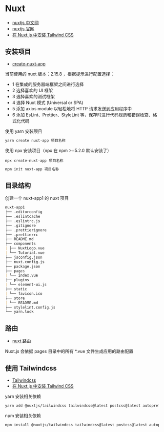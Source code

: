 
# Nuxt

- [nuxtjs 中文网](https://www.nuxtjs.cn/)
- [nuxtjs 官网](https://nuxtjs.org/)
- [在 Nuxt.js 中安装 Tailwind CSS](https://www.tailwindcss.cn/docs/guides/nuxtjs)

## 安装项目

- [create-nuxt-app](https://github.com/nuxt/create-nuxt-app)

当前使用的 nuxt 版本：2.15.8 ，根据提示进行配置选择：

- 1 在集成的服务器端框架之间进行选择
- 2 选择喜欢的 UI 框架
- 3 选择喜欢的测试框架
- 4 选择 Nuxt 模式 (Universal or SPA)
- 5 添加 axios module 以轻松地将 HTTP 请求发送到应用程序中
- 6 添加 EsLint、Prettier、StyleLint 等，保存时进行代码规范和错误检查、格式化代码

<Tabs>
<TabItem value="yarn" label="yarn">

使用 yarn 安装项目

```bash
yarn create nuxt-app 项目名称
```

</TabItem>
<TabItem label="npx" value="npx">

使用 npx 安装项目（npx 在 npm >=5.2.0 默认安装了）

```npx
npx create-nuxt-app 项目名称
```

</TabItem>
<TabItem label='npm' value='npm'>

```bash
npm init nuxt-app 项目名称
```

</TabItem>
</Tabs>

## 目录结构

创建一个 nuxt-app1 的 nuxt 项目

```md title=项目目录结构
nuxt-app1
├── .editorconfig
├── .eslintcache
├── .eslintrc.js
├── .gitignore
├── .prettierignore
├── .prettierrc
├── README.md
├── components
| ├── NuxtLogo.vue
| └── Tutorial.vue
├── jsconfig.json
├── nuxt.config.js
├── package.json
├── pages
| └── index.vue
├── plugins
| └── element-ui.js
├── static
| └── favicon.ico
├── store
| └── README.md
├── stylelint.config.js
└── yarn.lock
```

## 路由

- [nuxt 路由](https://www.nuxtjs.cn/guide/routing)

Nuxt.js 会依据 pages 目录中的所有 \*.vue 文件生成应用的路由配置

## 使用 Tailwindcss

- [Tailwindcss](https://www.tailwindcss.cn)
- [在 Nuxt.js 中安装 Tailwind CSS](https://www.tailwindcss.cn/docs/guides/nuxtjs)

<Tabs>
<TabItem label="yarn" value="yarn">

yarn 安装相关依赖

```bash
yarn add @nuxtjs/tailwindcss tailwindcss@latest postcss@latest autoprefixer@latest -D
```

</TabItem>
<TabItem label="npm" value="npm">

npm 安装相关依赖

```bash
npm install @nuxtjs/tailwindcss tailwindcss@latest postcss@latest autoprefixer@latest -D
```

</TabItem>
</Tabs>
